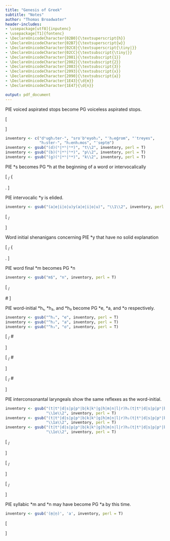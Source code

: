 ```yaml
---
title: "Genesis of Greek"
subtitle: "Notes"
author: "Thomas Broadwater"
header-includes:
- \usepackage[utf8]{inputenc}
- \usepackage[T1]{fontenc}
- \DeclareUnicodeCharacter{02B0}{\textsuperscript{h}}
- \DeclareUnicodeCharacter{02B7}{\textsuperscript{w}}
- \DeclareUnicodeCharacter{02C8}{\textsuperscript{\tiny|}}
- \DeclareUnicodeCharacter{02CC}{\textsubscript{\tiny|}}
- \DeclareUnicodeCharacter{2081}{\textsubscript{1}}
- \DeclareUnicodeCharacter{2082}{\textsubscript{2}}
- \DeclareUnicodeCharacter{2083}{\textsubscript{3}}
- \DeclareUnicodeCharacter{2093}{\textsubscript{x}}
- \DeclareUnicodeCharacter{2090}{\textsubscript{a}}
- \DeclareUnicodeCharacter{1E43}{\d{m}}
- \DeclareUnicodeCharacter{1E47}{\d{n}}

output: pdf_document
---
```


PIE voiced aspirated stops become PG voiceless aspirated stops.

\[
\begin{matrix}
  \mathrm{G^{(w)h}} \\
  \left[
    \begin{matrix}
      +~\mathrm{cons} \\
      -~\mathrm{cont} \\
      +~\mathrm{s.g.} \\
      +~\mathrm{voi}
    \end{matrix}
  \right]
\end{matrix}
\rightarrow
\begin{matrix}
  \mathrm{C^{(w)h}} \\
  \left[
    \begin{matrix}
      -~\mathrm{voi}
    \end{matrix}
  \right]
\end{matrix}
\]

```r
inventory <- c("dʰugh₂ter-", "sroˈbʰeyoh₂", "ˈh₂eǵrom", "ˈtreyes",
               "h₂ster-", "h₂enh₁mos", "ˈseptṃ")
inventory <- gsub("(d)(ʰ|ʷʰ|ʰʷ)", "t\\2", inventory, perl = T)
inventory <- gsub("(b)(ʰ|ʷʰ|ʰʷ)", "p\\2", inventory, perl = T)
inventory <- gsub("(g)(ʰ|ʷʰ|ʰʷ)", "k\\2", inventory, perl = T)
```

PIE \*s becomes PG \*h at the beginning
of a word or intervocalically

\[
\mathrm{*s}
\rightarrow
\mathrm{*h}
~/~
\left\{
  \begin{tabular}{c}
    \#\rule[-1.5pt]{1.5ex}{.5pt}V \\
    V\rule[-1.5pt]{1.5ex}{.5pt}V
  \end{tabular}
\right.
\]

PIE intervocalic \*y is elided.

```r
inventory <- gsub("(a|e|i|o|u)y(a|e|i|o|u)", "\\1\\2", inventory, perl = T)
```

\[
\mathrm{*y}
\rightarrow
\emptyset
~/~
\mathrm{V}\rule[-1.5pt]{1.5ex}{.5pt}\mathrm{V}
\]

Word initial shenanigans concerning PIE \*y
that have no solid explanation

\[
\mathrm{*s}
\rightarrow
\mathrm{*h}
~/~
\left\{
  \begin{matrix}
    \#\rule[-1.5pt]{1.5ex}{.5pt}\mathrm{V} \\
    \mathrm{V}\rule[-1.5pt]{1.5ex}{.5pt}\mathrm{V}
  \end{matrix}
\right.
\]

PIE word final \*m becomes PG \*n

```r
inventory <- gsub("m$", "n", inventory, perl = T)
```

\[
\begin{matrix}
  \mathrm{*m} \\
  \left[
    \begin{matrix}
      +~\mathrm{cons} \\
      -~\mathrm{son} \\
      +~\mathrm{lab} \\
      -~\mathrm{cor} \\
      +~\mathrm{nas}
    \end{matrix}
  \right]
\end{matrix}
\rightarrow
\begin{matrix}
  \mathrm{*n} \\
  \left[
    \begin{matrix}
      -~\mathrm{lab} \\
      +~\mathrm{cor}
    \end{matrix}
  \right]
\end{matrix}
~/~
\rule[-1.5pt]{1.5ex}{.5pt}\#
\]

PIE word-initial \*h₁, \*h₂, and \*h₃ become PG \*e, \*a, and \*o respectively.
```r
inventory <- gsub("^h₁", "e", inventory, perl = T)
inventory <- gsub("^h₂", "a", inventory, perl = T)
inventory <- gsub("^h₃", "o", inventory, perl = T)
```

\[
\mathrm{*h₁} \rightarrow \mathrm{*e} ~/~ \#\rule[-1.5pt]{1.5ex}{.5pt}
\]

\[
\mathrm{*h₂} \rightarrow \mathrm{*a} ~/~ \#\rule[-1.5pt]{1.5ex}{.5pt}
\]

\[
\mathrm{*h₃} \rightarrow \mathrm{*o} ~/~ \#\rule[-1.5pt]{1.5ex}{.5pt}
\]

PIE interconsonantal laryngeals show the same reflexes as the word-initial.
```r
inventory <- gsub("(t|tʰ|d|s|p|pʰ|b|k|kʰ|g|h|m|n|l|r)h₁(t|tʰ|d|s|p|pʰ|b|k|kʰ|g|h|m|n|l|r)",
                  "\\1e\\2", inventory, perl = T)
inventory <- gsub("(t|tʰ|d|s|p|pʰ|b|k|kʰ|g|h|m|n|l|r)h₂(t|tʰ|d|s|p|pʰ|b|k|kʰ|g|h|m|n|l|r)",
                  "\\1a\\2", inventory, perl = T)
inventory <- gsub("(t|tʰ|d|s|p|pʰ|b|k|kʰ|g|h|m|n|l|r)h₃(t|tʰ|d|s|p|pʰ|b|k|kʰ|g|h|m|n|l|r)",
                  "\\1o\\2", inventory, perl = T)
```

\[
\mathrm{*h₁} \rightarrow \mathrm{*e} ~/~ \mathrm{C}\rule[-1.5pt]{1.5ex}{.5pt}\mathrm{C}
\]

\[
\mathrm{*h₂} \rightarrow \mathrm{*a} ~/~ \mathrm{C}\rule[-1.5pt]{1.5ex}{.5pt}\mathrm{C}
\]

\[
\mathrm{*h₃} \rightarrow \mathrm{*o} ~/~ \mathrm{C}\rule[-1.5pt]{1.5ex}{.5pt}\mathrm{C}
\]

PIE syllabic \*m and \*n may have become PG \*a by this time.

```r
inventory <- gsub('(ṃ|ṇ)', 'a', inventory, perl = T)
```

\[
\begin{matrix}
  *\textrm{ṃ}~*\textrm{ṇ} \\
  \left[
    \begin{matrix}
      +~\mathrm{cons} \\
      -~\mathrm{son} \\
      +~\mathrm{syl}\\
      \alpha~\mathrm{lab} \\
      \beta~\mathrm{cor} \\
      +~\mathrm{nas}
    \end{matrix}
  \right]
\end{matrix}
\rightarrow
\begin{matrix}
  \mathrm{*a} \\
  \left[
    \begin{matrix}
      -~\mathrm{con} \\
      -~\mathrm{high} \\
      +~\mathrm{low} \\
      -~\mathrm{front} \\
      -~\mathrm{back} \\
      -~\mathrm{rnd}
    \end{matrix}
  \right]
\end{matrix}
\]









